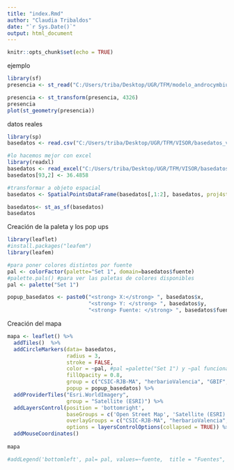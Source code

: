 ```yaml
---
title: "index.Rmd"
author: "Claudia Tribaldos"
date: "`r Sys.Date()`"
output: html_document
---
```


```r
knitr::opts_chunk$set(echo = TRUE)
```


ejemplo
```r
library(sf)
presencia <- st_read("C:/Users/triba/Desktop/UGR/TFM/modelo_androcymbium/rawdata/presencia_ok.shp") 

presencia <- st_transform(presencia, 4326)
presencia
plot(st_geometry(presencia))
```


datos reales 
```r
library(sp)
basedatos <- read.csv("C:/Users/triba/Desktop/UGR/TFM/VISOR/basedatos_visor.csv", header=TRUE, sep=",", dec=".") #error in read.table: more columns than column names 

#lo hacemos mejor con excel 
library(readxl)
basedatos <- read_excel("C:/Users/triba/Desktop/UGR/TFM/VISOR/basedatos_visor1.xlsx")
basedatos[93,2] <- 36.4858

#transformar a objeto espacial 
basedatos <- SpatialPointsDataFrame(basedatos[,1:2], basedatos, proj4string = CRS("+init=epsg:4326"))

basedatos<- st_as_sf(basedatos)
basedatos
```

Creación de la paleta y los pop ups
```r
library(leaflet)
#install.packages("leafem")
library(leafem)

#para poner colores distintos por fuente 
pal <- colorFactor(palette="Set 1", domain=basedatos$fuente)
#palette.pals() #para ver las paletas de colores disponibles 
pal <- palette("Set 1")

popup_basedatos <- paste0("<strong> X:</strong> ", basedatos$x, 
                          "<strong> Y: </strong> ", basedatos$y, 
                          "<strong> Fuente: </strong> ", basedatos$fuente)
```

Creación del mapa 

```r
mapa <- leaflet() %>% 
  addTiles()  %>% 
  addCircleMarkers(data= basedatos, 
                   radius = 3, 
                   stroke = FALSE, 
                   color = ~pal, #pal =palette("Set 1") y ~pal funciona bien sin leyenda
                   fillOpacity = 0.8, 
                   group = c("CSIC-RJB-MA", "herbarioValencia", "GBIF", "Anthos", "SERPAM",                               "DelHoyo&Pedrola2010"),
                   popup = popup_basedatos) %>% 
  addProviderTiles("Esri.WorldImagery",
                   group = "Satellite (ESRI)") %>% 
  addLayersControl(position = 'bottomright',
                   baseGroups = c('Open Street Map', 'Satellite (ESRI)'), 
                   overlayGroups = c("CSIC-RJB-MA", "herbarioValencia", "GBIF", "Anthos",                         "SERPAM", "DelHoyo&Pedrola2010"),  
                   options = layersControlOptions(collapsed = TRUE)) %>% 
  addMouseCoordinates()
 
mapa 

#addLegend('bottomleft', pal= pal, values=~fuente,  title = "Fuentes",  opacity = 1)

```

